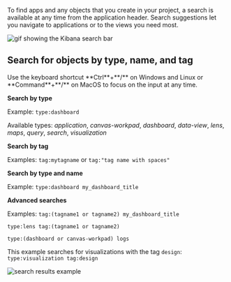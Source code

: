 To find apps and any objects that you create in your project, a search is available at any time from the application header. Search suggestions let you navigate to applications or to the views you need most.

![gif showing the Kibana search bar](./images/search-bar.gif)

## Search for objects by type, name, and tag

<DocCallOut color="success" title="Tip" iconType="pin">
    Use the keyboard shortcut **Ctrl**+**/** on Windows and Linux or **Command**+**/** on MacOS to focus on the input at any time.
</DocCallOut>

**Search by type**

Example: `type:dashboard`

Available types: *application*, *canvas-workpad*, *dashboard*, *data-view*, *lens*, *maps*, *query*, *search*, *visualization*

**Search by tag**

Examples: `tag:mytagname` or `tag:"tag name with spaces"`

**Search by type and name**

Example: `type:dashboard my_dashboard_title`

**Advanced searches**

Examples: `tag:(tagname1 or tagname2) my_dashboard_title` 

`type:lens tag:(tagname1 or tagname2)` 

`type:(dashboard or canvas-workpad) logs`

This example searches for visualizations with the tag `design`:
`type:visualization tag:design`

![search results example](./images/search-results-tag.png)